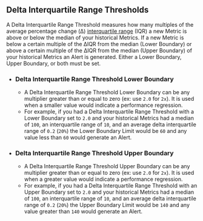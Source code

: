 ## Delta Interquartile Range Thresholds

A Delta Interquartile Range Threshold measures how many multiples of the average percentage change (Δ) [interquartile range](https://en.wikipedia.org/wiki/Interquartile_range) (IQR)
a new Metric is above or below the median of your historical Metrics.
If a new Metric is below a certain multiple of the ΔIQR from the median (Lower Boundary)
or above a certain multiple of the ΔIQR from the median (Upper Boundary) of your historical Metrics an Alert is generated.
Either a Lower Boundary, Upper Boundary, or both must be set.

- ### Delta Interquartile Range Threshold Lower Boundary
  - A Delta Interquartile Range Threshold Lower Boundary can be any multiplier greater than or equal to zero (ex: use `2.0` for `2x`).
It is used when a smaller value would indicate a performance regression.
  - For example, if you had a Delta Interquartile Range Threshold with a Lower Boundary set to `2.0`
and your historical Metrics had a median of `100`, an interquartile range of `10`, and an average delta interquartile range of `0.2` (`20%`)
the Lower Boundary Limit would be `60` and
any value less than `60` would generate an Alert.
- ### Delta Interquartile Range Threshold Upper Boundary
  - A Delta Interquartile Range Threshold Upper Boundary can be any multiplier greater than or equal to zero (ex: use `2.0` for `2x`).
It is used when a greater value would indicate a performance regression.
  - For example, if you had a Delta Interquartile Range Threshold with an Upper Boundary set to `2.0`
and your historical Metrics had a median of `100`, an interquartile range of `10`, and an average delta interquartile range of `0.2` (`20%`)
the Upper Boundary Limit would be `140` and
any value greater than `140` would generate an Alert.
